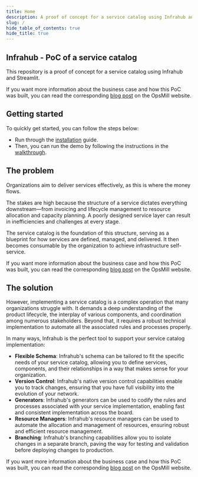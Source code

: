 ```yaml
---
title: Home
description: A proof of concept for a service catalog using Infrahub and Streamlit.
slug: /
hide_table_of_contents: true
hide_title: true
---
```



## Infrahub - PoC of a service catalog

This repository is a proof of concept for a service catalog using Infrahub and Streamlit.

<center>
  <VideoPlayer url='https://youtu.be/FbM9XA38wDk?si=8_lGl5zefZy9v7AM' light />
</center>

If you want more information about the business case and how this PoC was built, you can read the corresponding [blog post](https://opsmill.com/blog/how-to-turn-your-source-of-truth-into-a-service-factory/) on the OpsMill website.

<ReferenceLink title="Turn your source of truth into a service catalog" url="https://opsmill.com/blog/how-to-turn-your-source-of-truth-into-a-service-factory/" openInNewTab/>

## Getting started

To quickly get started, you can follow the steps below:
- Run through the [installation](getting-started/installation) guide.
- Then, you can run the demo by following the instructions in the [walkthrough](getting-started/walkthrough).

## The problem

Organizations aim to deliver services effectively, as this is where the money flows.

The stakes are high because the structure of a service dictates everything downstream—from invoicing and lifecycle management to resource allocation and capacity planning. A poorly designed service layer can result in inefficiencies and challenges at every stage.

The service catalog is the foundation of this structure, serving as a blueprint for how services are defined, managed, and delivered. It then becomes consumable by the organization to achieve infrastructure self-service.

If you want more information about the business case and how this PoC was built, you can read the corresponding [blog post](https://opsmill.com/blog/how-to-turn-your-source-of-truth-into-a-service-factory/) on the OpsMill website.

<ReferenceLink title="Turn your source of truth into a service catalog" url="https://opsmill.com/blog/how-to-turn-your-source-of-truth-into-a-service-factory/" openInNewTab/>

## The solution

However, implementing a service catalog is a complex operation that many organizations struggle with. It demands a deep understanding of the product lifecycle, the interplay of various components, and coordination among numerous stakeholders. Beyond that, it requires a robust technical implementation to automate all the associated rules and processes properly.

In many ways, Infrahub is the perfect tool to support your service catalog implementation:
- **Flexible Schema**: Infrahub's schema can be tailored to fit the specific needs of your service catalog, allowing you to define services, components, and their relationships in a way that makes sense for your organization.
- **Version Control**: Infrahub's native version control capabilities enable you to track changes, ensuring that you have full visibility into the evolution of your network.
- **Generators**: Infrahub's generators can be used to codify the rules and processes associated with your service implementation, enabling fast and consistent implementation across the board.
- **Resource Managers**: Infrahub's resource managers can be used to automate the allocation and management of resources, ensuring robust and efficient resource management.
- **Branching**: Infrahub's branching capabilities allow you to isolate changes in a separate branch, paving the way for testing and validation before deploying changes to production.

If you want more information about the business case and how this PoC was built, you can read the corresponding [blog post](https://opsmill.com/blog/how-to-turn-your-source-of-truth-into-a-service-factory/) on the OpsMill website.

<ReferenceLink title="Turn your source of truth into a service catalog" url="https://opsmill.com/blog/how-to-turn-your-source-of-truth-into-a-service-factory/" openInNewTab/>
